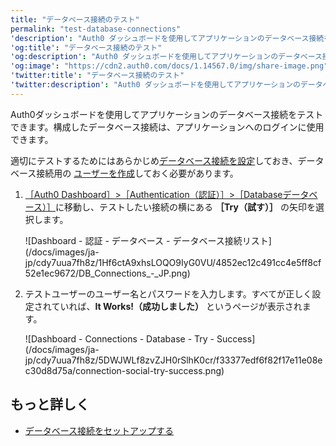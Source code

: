 ---
title: "データベース接続のテスト"
permalink: "test-database-connections"
'description': "Auth0 ダッシュボードを使用してアプリケーションのデータベース接続をテストする方法について説明します。"
'og:title': "データベース接続のテスト"
'og:description': "Auth0 ダッシュボードを使用してアプリケーションのデータベース接続をテストする方法について説明します。"
'og:image': "https://cdn2.auth0.com/docs/1.14567.0/img/share-image.png"
'twitter:title': "データベース接続のテスト"
'twitter:description': "Auth0 ダッシュボードを使用してアプリケーションのデータベース接続をテストする方法について説明します。"
---

Auth0ダッシュボードを使用してアプリケーションのデータベース接続をテストできます。構成したデータベース接続は、アプリケーションへのログインに使用できます。

適切にテストするためにはあらかじめ[データベース接続を設定](/docs/ja-jp/get-started/applications/set-up-database-connections)しておき、データベース接続用の [ユーザーを作成](/docs/ja-jp/manage-users/user-accounts/create-users)しておく必要があります。

1. [［Auth0 Dashboard］>［Authentication（認証）］>［Databaseデータ​ベース）］](https://manage.auth0.com/#/connections/database)に移動し、テストしたい接続の横にある **［Try（試す）］** の矢印を選択します。

   <Frame>![Dashboard - 認証 - データベース - データベース接続リスト](/docs/images/ja-jp/cdy7uua7fh8z/1Hf6ctA9xhsLOQO9IyG0VU/4852ec12c491cc4e5ff8cf52e1ec9672/DB_Connections_-_JP.png)</Frame>

2. テストユーザーのユーザー名とパスワードを入力します。すべてが正しく設定されていれば、**It Works!（成功しました）** というページが表示されます。

   <Frame>![Dashboard - Connections - Database - Try - Success](/docs/images/ja-jp/cdy7uua7fh8z/5DWJWLf8zvZJH0rSlhK0cr/f33377edf6f82f17e11e08ec30d8d75a/connection-social-try-success.png)</Frame>

## もっと詳しく

* [データベース接続をセットアップする](/docs/ja-jp/get-started/applications/set-up-database-connections)